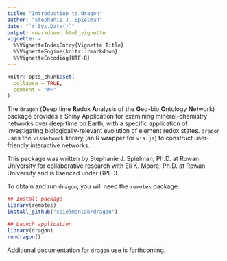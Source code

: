 ```yaml
---
title: "Introduction to dragon"
author: "Stephanie J. Spielman"
date: "`r Sys.Date()`"
output: rmarkdown::html_vignette
vignette: >
  %\VignetteIndexEntry{Vignette Title}
  %\VignetteEngine{knitr::rmarkdown}
  %\VignetteEncoding{UTF-8}
---
```


```r
knitr::opts_chunk$set(
  collapse = TRUE,
  comment = "#>"
)
```

The `dragon` (**D**eep time **R**edox **A**nalysis of the **G**eo-bio **O**ntology **N**etwork) package provides a Shiny Application for examining mineral-chemistry networks over deep time on Earth, with a specific application of investigating biologically-relevant evolution of element redox states. `dragon` uses the `visNetwork` library (an R wrapper for `vis.js`) to construct user-friendly interactive networks. 

This package was written by Stephanie J. Spielman, Ph.D. at Rowan University for collaborative research with Eli K. Moore, Ph.D. at Rowan University and is lisenced under GPL-3.

To obtain and run `dragon`, you will need the `remotes` package:
```r

## Install package
library(remotes)
install_github("spielmanlab/dragon")

## Launch application
library(dragon)
rundragon()
```

Additional documentation for `dragon` use is forthcoming.




